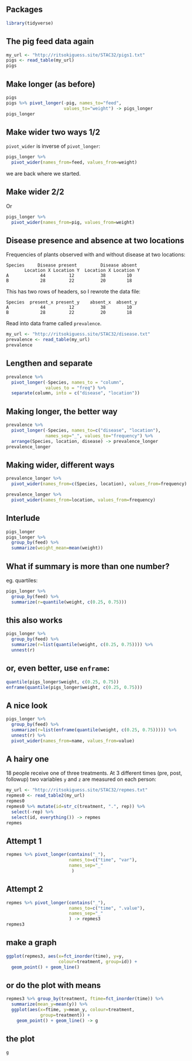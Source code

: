 ## Packages

```r
library(tidyverse)
```

## The pig feed data again

```r
my_url <- "http://ritsokiguess.site/STAC32/pigs1.txt"
pigs <- read_table(my_url)
pigs
```

## Make longer (as before)

```r
pigs
pigs %>% pivot_longer(-pig, names_to="feed", 
                      values_to="weight") -> pigs_longer
pigs_longer
```


## Make wider two ways 1/2

`pivot_wider` is inverse of `pivot_longer`:

```r
pigs_longer %>% 
  pivot_wider(names_from=feed, values_from=weight)
```

we are back where we started.

## Make wider 2/2

Or

```r
pigs_longer %>% 
  pivot_wider(names_from=pig, values_from=weight)
```

## Disease presence and absence at two locations

Frequencies of plants observed with and without disease at two locations:

    Species     Disease present         Disease absent
           Location X Location Y  Location X Location Y
    A            44         12          38        10
    B            28         22          20        18

This has two rows of headers, so I rewrote the data file:

    Species  present_x present_y    absent_x  absent_y
    A            44         12          38        10
    B            28         22          20        18

Read into data frame called `prevalence`.

```r
my_url <- "http://ritsokiguess.site/STAC32/disease.txt"
prevalence <- read_table(my_url)
prevalence
```

## Lengthen and separate

```r
prevalence %>% 
  pivot_longer(-Species, names_to = "column", 
               values_to = "freq") %>% 
  separate(column, into = c("disease", "location"))
```

## Making longer, the better way

```r
prevalence %>% 
  pivot_longer(-Species, names_to=c("disease", "location"),
               names_sep="_", values_to="frequency") %>% 
  arrange(Species, location, disease) -> prevalence_longer
prevalence_longer
```

## Making wider, different ways

```r
prevalence_longer %>% 
  pivot_wider(names_from=c(Species, location), values_from=frequency)
```

```r
prevalence_longer %>% 
  pivot_wider(names_from=location, values_from=frequency)
```

## Interlude

```r
pigs_longer
pigs_longer %>% 
  group_by(feed) %>% 
  summarize(weight_mean=mean(weight))
```

## What if summary is more than one number?

eg. quartiles:

```r
pigs_longer %>% 
  group_by(feed) %>% 
  summarize(r=quantile(weight, c(0.25, 0.75)))
```

## this also works

```r
pigs_longer %>% 
  group_by(feed) %>% 
  summarize(r=list(quantile(weight, c(0.25, 0.75)))) %>% 
  unnest(r)
```



## or, even better, use `enframe`:

```r
quantile(pigs_longer$weight, c(0.25, 0.75))
enframe(quantile(pigs_longer$weight, c(0.25, 0.75)))
```

## A nice look


```r
pigs_longer %>% 
  group_by(feed) %>% 
  summarize(r=list(enframe(quantile(weight, c(0.25, 0.75))))) %>% 
  unnest(r) %>% 
  pivot_wider(names_from=name, values_from=value) 
```

## A hairy one

18 people receive one of three treatments. At 3 different times (pre, post, followup) two variables `y` and `z` are measured on each person:

```r
my_url <- "http://ritsokiguess.site/STAC32/repmes.txt"
repmes0 <- read_table2(my_url)
repmes0
repmes0 %>% mutate(id=str_c(treatment, ".", rep)) %>% 
  select(-rep) %>% 
  select(id, everything()) -> repmes
repmes
```

## Attempt 1

```r
repmes %>% pivot_longer(contains("_"),
                        names_to=c("time", "var"),
                        names_sep="_"
                         )
```

## Attempt 2

```r
repmes %>% pivot_longer(contains("_"),
                        names_to=c("time", ".value"),
                        names_sep="_"
                        ) -> repmes3
repmes3
```

## make a graph

```r
ggplot(repmes3, aes(x=fct_inorder(time), y=y, 
                    colour=treatment, group=id)) +
  geom_point() + geom_line()
```

## or do the plot with means

```r
repmes3 %>% group_by(treatment, ftime=fct_inorder(time)) %>% 
  summarize(mean_y=mean(y)) %>% 
  ggplot(aes(x=ftime, y=mean_y, colour=treatment, 
             group=treatment)) + 
    geom_point() + geom_line() -> g
```

## the plot

```r
g
```

